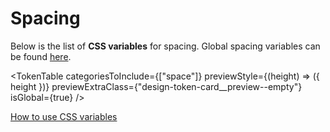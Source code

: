 
<Meta title="Design Tokens/Spacing" />

# Spacing 

Below is the list of **CSS variables** for spacing. Global spacing variables can be found [here](?path=/docs/design-tokens-global--docs#spacing).

<TokenTable
  categoriesToInclude={["space"]}
  previewStyle={(height) => ({ height })}
  previewExtraClass={"design-token-card__preview--empty"}
  isGlobal={true}
/>

[How to use CSS variables](?path=/docs/design-tokens-global--docs#how-to-use-css-variables)